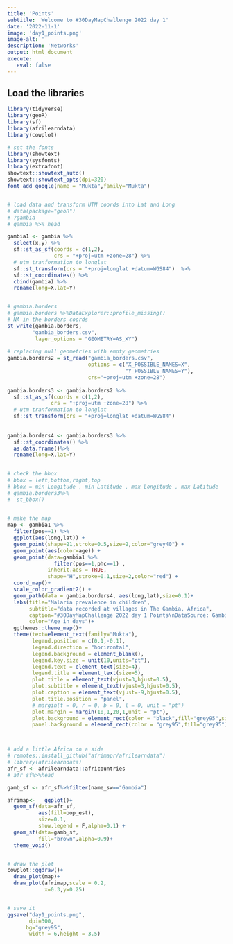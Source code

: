 ```yaml
---
title: 'Points'
subtitle: 'Welcome to #30DayMapChallenge 2022 day 1'
date: '2022-11-1'
image: 'day1_points.png'
image-alt: ''
description: 'Networks'
output: html_document
execute: 
   eval: false
---
```



## Load the libraries
```r

library(tidyverse)
library(geoR)
library(sf)
library(afrilearndata)
library(cowplot)

# set the fonts
library(showtext)
library(sysfonts)
library(extrafont)
showtext::showtext_auto()
showtext::showtext_opts(dpi=320)
font_add_google(name = "Mukta",family="Mukta")


# load data and transform UTM coords into Lat and Long 
# data(package="geoR")
# ?gambia
# gambia %>% head

gambia1 <- gambia %>%
  select(x,y) %>%
  sf::st_as_sf(coords = c(1,2), 
               crs = "+proj=utm +zone=28") %>%
  # utm tranformation to longlat
  sf::st_transform(crs = "+proj=longlat +datum=WGS84")  %>%
  sf::st_coordinates() %>%
  cbind(gambia) %>%
  rename(long=X,lat=Y) 


# gambia.borders
# gambia.borders %>%DataExplorer::profile_missing()
# NA in the borders coords 
st_write(gambia.borders,
        "gambia_borders.csv",
         layer_options = "GEOMETRY=AS_XY")
  
# replacing null geometries with empty geometries
gambia.borders2 = st_read("gambia_borders.csv",
                          options = c("X_POSSIBLE_NAMES=X",
                                      "Y_POSSIBLE_NAMES=Y"),
                          crs="+proj=utm +zone=28") 
  
gambia.borders3 <- gambia.borders2 %>%
  sf::st_as_sf(coords = c(1,2), 
              crs = "+proj=utm +zone=28") %>%
  # utm tranformation to longlat
  sf::st_transform(crs = "+proj=longlat +datum=WGS84") 
           
 
gambia.borders4 <- gambia.borders3 %>%
  sf::st_coordinates() %>%
  as.data.frame()%>%
  rename(long=X,lat=Y) 
  

# check the bbox
# bbox = left,bottom,right,top
# bbox = min Longitude , min Latitude , max Longitude , max Latitude 
# gambia.borders3%>%
#  st_bbox()
  

# make the map
map <- gambia1 %>%
  filter(pos==1) %>%
  ggplot(aes(long,lat)) +
  geom_point(shape=21,stroke=0.5,size=2,color="grey40") +
  geom_point(aes(color=age)) +
  geom_point(data=gambia1 %>%
               filter(pos==1,phc==1) ,
             inherit.aes = TRUE,
             shape="H",stroke=0.1,size=2,color="red") +
  coord_map()+
  scale_color_gradient2() +
  geom_path(data = gambia.borders4, aes(long,lat),size=0.1)+
  labs(title="Malaria prevalence in children",
       subtitle="data recorded at villages in The Gambia, Africa",
       caption="#30DayMapChallenge 2022 day 1 Points\nDataSource: Gambia data from {geoR} package\nMap: Federica Gazzelloni",
       color="Age in days")+
  ggthemes::theme_map()+
  theme(text=element_text(family="Mukta"),
        legend.position = c(0.1,-0.1),
        legend.direction = "horizontal",
        legend.background = element_blank(),
        legend.key.size = unit(10,units="pt"),
        legend.text = element_text(size=4),
        legend.title = element_text(size=5),
        plot.title = element_text(vjust=3,hjust=0.5),
        plot.subtitle = element_text(vjust=3,hjust=0.5),
        plot.caption = element_text(vjust=-9,hjust=0.5),
        plot.title.position = "panel",
        # margin(t = 0, r = 0, b = 0, l = 0, unit = "pt")
        plot.margin = margin(10,1,20,1,unit = "pt"),
        plot.background = element_rect(color = "black",fill="grey95",size=0.05),
        panel.background = element_rect(color = "grey95",fill="grey95"))



# add a little Africa on a side
# remotes::install_github("afrimapr/afrilearndata")
# library(afrilearndata)
afr_sf <- afrilearndata::africountries
# afr_sf%>%head

gamb_sf <- afr_sf%>%filter(name_sw=="Gambia")

afrimap<-   ggplot()+
  geom_sf(data=afr_sf,
          aes(fill=pop_est),
          size=0.1,
          show.legend = F,alpha=0.1) +
  geom_sf(data=gamb_sf,
          fill="brown",alpha=0.9)+
  theme_void()


# draw the plot
cowplot::ggdraw()+
  draw_plot(map)+
  draw_plot(afrimap,scale = 0.2,
            x=0.3,y=0.25)


# save it
ggsave("day1_points.png",
       dpi=300,
      bg="grey95",
       width = 6,height = 3.5)

```
